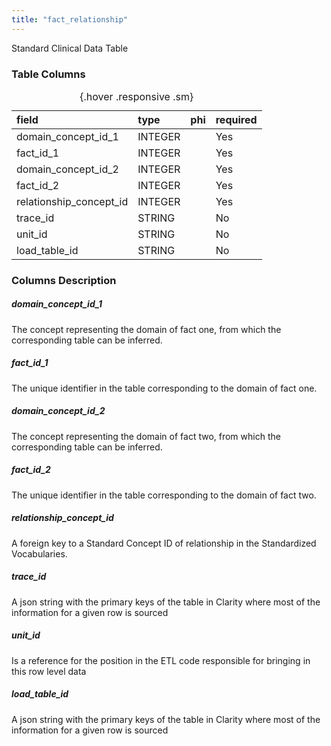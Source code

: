 ```yaml
---
title: "fact_relationship"
---
```


Standard Clinical Data Table

### Table Columns

| field                   | type    | phi   | required   |
|:------------------------|:--------|:------|:-----------|
| domain_concept_id_1     | INTEGER |       | Yes        |
| fact_id_1               | INTEGER |       | Yes        |
| domain_concept_id_2     | INTEGER |       | Yes        |
| fact_id_2               | INTEGER |       | Yes        |
| relationship_concept_id | INTEGER |       | Yes        |
| trace_id                | STRING  |       | No         |
| unit_id                 | STRING  |       | No         |
| load_table_id           | STRING  |       | No         |

:  {.hover .responsive .sm}

### Columns Description


##### domain_concept_id_1

The concept representing the domain of fact one, from which the corresponding table can be inferred.

##### fact_id_1

The unique identifier in the table corresponding to the domain of fact one.

##### domain_concept_id_2

The concept representing the domain of fact two, from which the corresponding table can be inferred.

##### fact_id_2

The unique identifier in the table corresponding to the domain of fact two.

##### relationship_concept_id

A foreign key to a Standard Concept ID of relationship in the Standardized Vocabularies.

##### trace_id

A json string with the primary keys of the table in Clarity where most of the information for a given row is sourced

##### unit_id

Is a reference for the position in the ETL code responsible for bringing in this row level data

##### load_table_id

A json string with the primary keys of the table in Clarity where most of the information for a given row is sourced
